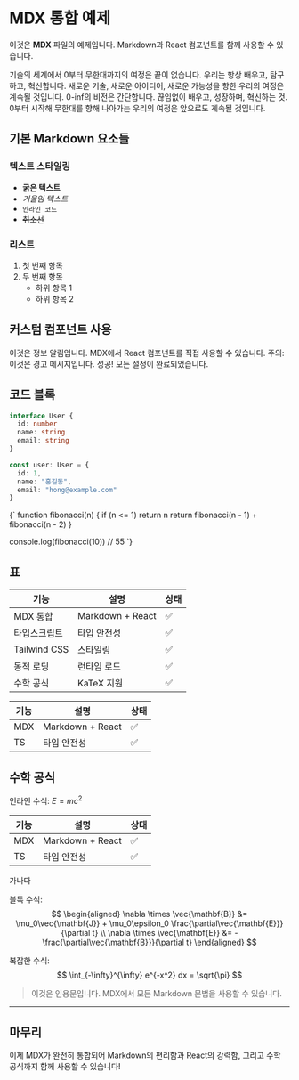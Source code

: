 # MDX 통합 예제

이것은 **MDX** 파일의 예제입니다. Markdown과 React 컴포넌트를 함께 사용할 수 있습니다.

기술의 세계에서 0부터 무한대까지의 여정은 끝이 없습니다. 우리는 항상 배우고, 탐구하고, 혁신합니다. 새로운 기술, 새로운 아이디어, 새로운 가능성을 향한 우리의 여정은 계속될 것입니다. 0-inf의 비전은 간단합니다. 끊임없이 배우고, 성장하며, 혁신하는 것. 0부터 시작해 무한대를 향해 나아가는 우리의 여정은 앞으로도 계속될 것입니다.

## 기본 Markdown 요소들

### 텍스트 스타일링
- **굵은 텍스트**
- *기울임 텍스트*
- `인라인 코드`
- ~~취소선~~

### 리스트
1. 첫 번째 항목
2. 두 번째 항목
   - 하위 항목 1
   - 하위 항목 2

## 커스텀 컴포넌트 사용

<Alert type="info">
이것은 정보 알림입니다. MDX에서 React 컴포넌트를 직접 사용할 수 있습니다.
</Alert>

<Alert type="warning">
주의: 이것은 경고 메시지입니다.
</Alert>

<Alert type="success">
성공! 모든 설정이 완료되었습니다.
</Alert>

## 코드 블록

```typescript
interface User {
  id: number
  name: string
  email: string
}

const user: User = {
  id: 1,
  name: "홍길동",
  email: "hong@example.com"
}
```

<CodeBlock language="javascript">
{`
function fibonacci(n) {
  if (n <= 1) return n
  return fibonacci(n - 1) + fibonacci(n - 2)
}

console.log(fibonacci(10)) // 55
`}
</CodeBlock>

## 표

| 기능 | 설명 | 상태 |
|------|------|------|
| MDX 통합 | Markdown + React | ✅ |
| 타입스크립트 | 타입 안전성 | ✅ |
| Tailwind CSS | 스타일링 | ✅ |
| 동적 로딩 | 런타임 로드 | ✅ |
| 수학 공식 | KaTeX 지원 | ✅ |

| 기능 | 설명 | 상태 |
|------|------|------|
| MDX | Markdown + React | ✅ |
| TS | 타입 안전성 | ✅ |


## 수학 공식

인라인 수식: $E = mc^2$

| 기능 | 설명 | 상태 |
|------|------|------|
| MDX | Markdown + React | ✅ |
| TS | 타입 안전성 | ✅ |

가나다

블록 수식:
$$
\begin{aligned}
\nabla \times \vec{\mathbf{B}} &= \mu_0\vec{\mathbf{J}} + \mu_0\epsilon_0 \frac{\partial\vec{\mathbf{E}}}{\partial t} \\
\nabla \times \vec{\mathbf{E}} &= -\frac{\partial\vec{\mathbf{B}}}{\partial t}
\end{aligned}
$$

복잡한 수식:
$$
\int_{-\infty}^{\infty} e^{-x^2} dx = \sqrt{\pi}
$$

> 이것은 인용문입니다. MDX에서 모든 Markdown 문법을 사용할 수 있습니다.

---

## 마무리

이제 MDX가 완전히 통합되어 Markdown의 편리함과 React의 강력함, 그리고 수학 공식까지 함께 사용할 수 있습니다!
